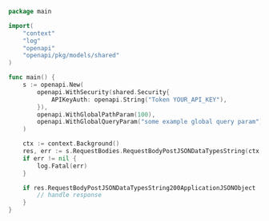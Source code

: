 ```go showLineNumbers copy filename="Request Body Post Json Data Types String usage example"
package main

import(
	"context"
	"log"
	"openapi"
	"openapi/pkg/models/shared"
)

func main() {
    s := openapi.New(
        openapi.WithSecurity(shared.Security{
            APIKeyAuth: openapi.String("Token YOUR_API_KEY"),
        }),
        openapi.WithGlobalPathParam(100),
        openapi.WithGlobalQueryParam("some example global query param"),
    )

    ctx := context.Background()
    res, err := s.RequestBodies.RequestBodyPostJSONDataTypesString(ctx, "Turkmenistan")
    if err != nil {
        log.Fatal(err)
    }

    if res.RequestBodyPostJSONDataTypesString200ApplicationJSONObject != nil {
        // handle response
    }
}
```
